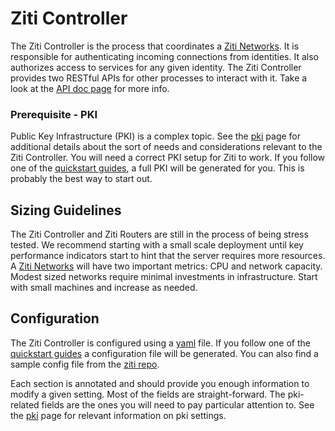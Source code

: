 
# Ziti Controller

The Ziti Controller is the process that coordinates a [Ziti Networks](./index#overview-of-a-ziti-network). It
is responsible for authenticating incoming connections from identities. It also authorizes access to services for any
given identity. The Ziti Controller provides two RESTful APIs for other processes to interact with it. Take a look at
the [API doc page](/api/rest/) for more info.

### Prerequisite - PKI

Public Key Infrastructure (PKI) is a complex topic. See the [pki](./pki) page for additional details
about the sort of needs and considerations relevant to the Ziti Controller. You will need a correct PKI setup for Ziti
to work. If you follow one of the [quickstart guides](../quickstarts/network/), a full PKI will be
generated for you. This is probably the best way to start out.

## Sizing Guidelines

The Ziti Controller and Ziti Routers are still in the process of being stress tested. We recommend starting with a small
scale deployment until key performance indicators start to hint that the server requires more resources. A
[Ziti Networks](./index#overview-of-a-ziti-network) will have two important metrics: CPU and network capacity.
Modest sized networks require minimal investments in infrastructure. Start with small machines and increase as needed.

## Configuration

The Ziti Controller is configured using a [yaml](https://yaml.org/) file. If you follow one of the
[quickstart guides](../quickstarts/network/) a configuration file will be generated. You can also find a
sample config file from the [ziti repo](https://github.com/openziti/ziti/blob/release-next/etc/ctrl.with.edge.yml).

Each section is annotated and should provide you enough information to modify a given setting. Most of the fields are
straight-forward. The pki-related fields are the ones you will need to pay particular attention to. See
the [pki](./pki) page for relevant information on pki settings.

<LoggingSnippetMd />